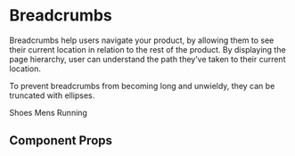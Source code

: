
<Meta title="Components/Breadcrumb" component={Breadcrumb} />

# Breadcrumbs

Breadcrumbs help users navigate your product, by allowing them to see their current location in relation to the rest of the product. By displaying the page hierarchy, user can understand the path they’ve taken to their current location.

To prevent breadcrumbs from becoming long and unwieldy, they can be truncated with ellipses.

<Preview withToolbar>
  <Story name="status">
    <BreadcrumbGroup mb="lg">
      <Breadcrumb>Shoes</Breadcrumb>
      <Breadcrumb>Mens</Breadcrumb>
      <Breadcrumb active>Running</Breadcrumb>
    </BreadcrumbGroup>
  </Story>
</Preview>

## Component Props

<Props of={Breadcrumb} />
